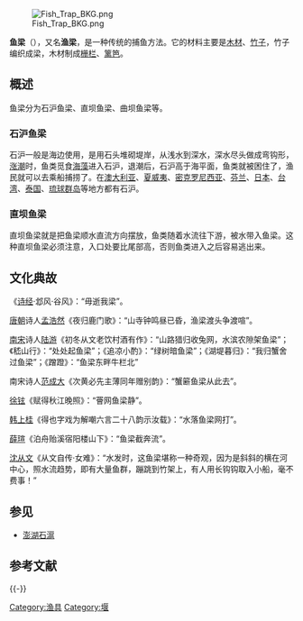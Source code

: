 [[Image:Fish_Trap_BKG.png|thumb]]

'''鱼梁'''（{{lang-en|Fishing weir}}），又名'''渔梁'''，是一种传统的捕鱼方法。它的材料主要是[[木材|木材]]、[[竹子|竹子]]，竹子编织成梁，木材制成[[栅栏|栅栏]]、[[篱笆|篱笆]]。

==概述==
鱼梁分为石沪鱼梁、直坝鱼梁、曲坝鱼梁等。

===石沪鱼梁===
石沪一般是海边使用，是用石头堆砌堤岸，从浅水到深水，深水尽头做成弯钩形，[[潮汐|涨潮]]时，鱼类觅食[[海藻|海藻]]进入石沪，退潮后，石沪高于海平面，鱼类就被困住了，渔民就可以去乘船捕捞了。在[[澳大利亚|澳大利亚]]、[[夏威夷|夏威夷]]、[[密克罗尼西亚|密克罗尼西亚]]、[[芬兰|芬兰]]、[[日本|日本]]、[[台湾|台湾]]、[[泰国|泰国]]、[[琉球群岛|琉球群岛]]等地方都有石沪。

===直坝鱼梁===
直坝鱼梁就是把鱼梁顺水直流方向摆放，鱼类随着水流往下游，被水带入鱼梁。这种直坝鱼梁必须注意，入口处要比尾部高，否则鱼类进入之后容易逃出来。

==文化典故==
《[[诗经|诗经]]·邶风·谷风》：“毋逝我梁”。

[[唐朝|唐朝]]诗人[[孟浩然|孟浩然]]《夜归鹿门歌》：“山寺钟鸣昼已昏，渔梁渡头争渡喧”。{{r|duck|page=第91页}}

[[南宋|南宋]]诗人[[陆游|陆游]]《初冬从文老饮村酒有作》：“山路猎归收兔网，水滨农隙架鱼梁”；《嵇山行》：“处处起鱼梁”；《追凉小酌》：“绿树暗鱼梁”；《湖堤暮归》：“我归蟹舍过鱼梁”；《蹭蹬》：“鱼梁东畔牛栏北”

南宋诗人[[范成大|范成大]]《次黄必先主薄同年赠别韵》：“蟹簖鱼梁从此去”。

[[徐铉|徐铉]]《赋得秋江晚照》：“罾网鱼梁静”。

[[韩上桂|韩上桂]]《得也字戏为解嘲六言二十八韵示汝载》：“水落鱼梁网打”。

[[薛瑄|薛瑄]]《泊舟贻溪宿阳楼山下》：“鱼梁截奔流”。

[[沈从文|沈从文]]《从文自传·女难》：“水发时，这鱼梁堪称一种奇观，因为是斜斜的横在河中心，照水流趋势，即有大量鱼群，蹦跳到竹架上，有人用长钩钩取入小船，毫不费事！”

==参见==
*[[澎湖石滬|澎湖石滬]]

== 参考文献 ==
{{Reflist
|refs =
<ref name="duck" >{{cite book |editor = 周羽发 主编 |title = 《唐诗三百首》 |title-link = 唐诗三百首 |date = 2000年6月 |publisher = 延边人民出版社 |location=延吉市 |pages= |isbn = 7-80648-422-1 |language= zh-Hans }}</ref>
}}

{{-}}
{{捕鱼}}
{{渔业}}

{{DEFAULTSORT:Yu鱼}}
[[Category:渔具|Category:渔具]]
[[Category:堰|Category:堰]]